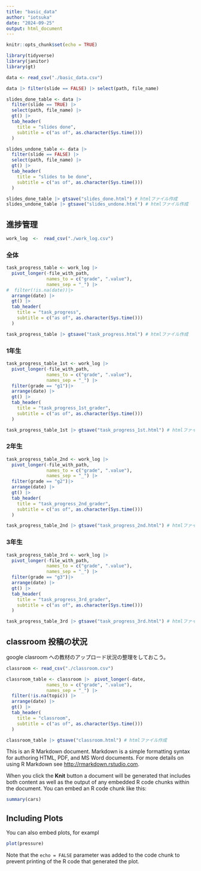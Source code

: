 ```yaml
---
title: "basic_data"
author: "iotsuka"
date: "2024-09-25"
output: html_document
---
```


```r
knitr::opts_chunk$set(echo = TRUE)
```

```r
library(tidyverse)
library(janitor)
library(gt)
```
```r
data <- read_csv("./basic_data.csv")
```
```r
data |> filter(slide == FALSE) |> select(path, file_name)
```

```r
slides_done_table <- data |> 
  filter(slide == TRUE) |> 
  select(path, file_name) |> 
  gt() |> 
  tab_header(
    title = "slides done",
    subtitle = c("as of", as.character(Sys.time()))
  )

slides_undone_table <- data |> 
  filter(slide == FALSE) |> 
  select(path, file_name) |> 
  gt() |> 
  tab_header(
    title = "slides to be done",
    subtitle = c("as of", as.character(Sys.time()))
  )
```


```r
slides_done_table |> gtsave("slides_done.html") # htmlファイル作成
slides_undone_table |> gtsave("slides_undone.html") # htmlファイル作成
```

## 進捗管理


```r
work_log  <-  read_csv("./work_log.csv")
```
### 全体

```r
task_progress_table <- work_log |> 
  pivot_longer(-file_with_path,
               names_to = c("grade", ".value"),
               names_sep = "_") |> 
#  filter(!is.na(date))|> 
  arrange(date) |> 
  gt() |> 
  tab_header(
    title = "task_progress",
    subtitle = c("as of", as.character(Sys.time()))
  )
```

```r
task_progress_table |> gtsave("task_progress.html") # htmlファイル作成
```

### 1年生

```r
task_progress_table_1st <- work_log |> 
  pivot_longer(-file_with_path,
               names_to = c("grade", ".value"),
               names_sep = "_") |> 
  filter(grade == "g1")|> 
  arrange(date) |> 
  gt() |> 
  tab_header(
    title = "task_progress_1st_grader",
    subtitle = c("as of", as.character(Sys.time()))
  )
```

```r
task_progress_table_1st |> gtsave("task_progress_1st.html") # htmlファイル作成
```

### 2年生

```r
task_progress_table_2nd <- work_log |> 
  pivot_longer(-file_with_path,
               names_to = c("grade", ".value"),
               names_sep = "_") |> 
  filter(grade == "g2")|> 
  arrange(date) |> 
  gt() |> 
  tab_header(
    title = "task_progress_2nd_grader",
    subtitle = c("as of", as.character(Sys.time()))
  )
```

```r
task_progress_table_2nd |> gtsave("task_progress_2nd.html") # htmlファイル作成
```

### 3年生

```r
task_progress_table_3rd <- work_log |> 
  pivot_longer(-file_with_path,
               names_to = c("grade", ".value"),
               names_sep = "_") |> 
  filter(grade == "g3")|> 
  arrange(date) |> 
  gt() |> 
  tab_header(
    title = "task_progress_3rd_grader",
    subtitle = c("as of", as.character(Sys.time()))
  )
```

```r
task_progress_table_3rd |> gtsave("task_progress_3rd.html") # htmlファイル作成
```


## classroom 投稿の状況

google clasroom への教材のアップロード状況の整理をしておこう。



```r
classroom <- read_csv("./classroom.csv")
```

```r
classroom_table <- classroom |>  pivot_longer(-date,
               names_to = c("grade", ".value"),
               names_sep = "_") |> 
  filter(!is.na(topic)) |> 
  arrange(date) |> 
  gt() |> 
  tab_header( 
    title = "classroom",
    subtitle = c("as of", as.character(Sys.time()))
  )
```

```r
classroom_table |> gtsave("classroom.html") # htmlファイル作成
```
This is an R Markdown document. Markdown is a simple formatting syntax for authoring HTML, PDF, and MS Word documents. For more details on using R Markdown see <http://rmarkdown.rstudio.com>.

When you click the **Knit** button a document will be generated that includes both content as well as the output of any embedded R code chunks within the document. You can embed an R code chunk like this:

```r
summary(cars)
```

## Including Plots

You can also embed plots, for exampl
```r
plot(pressure)
```

Note that the `echo = FALSE` parameter was added to the code chunk to prevent printing of the R code that generated the plot.
